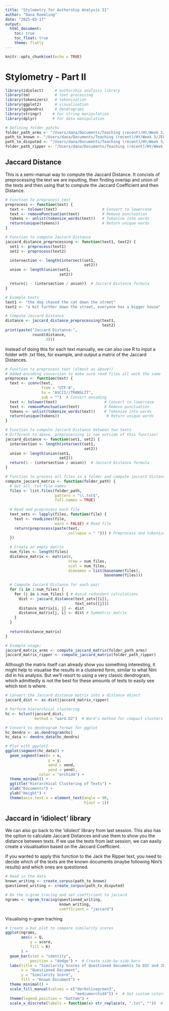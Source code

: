 ```yaml
---
title: "Stylometry for Authorship Analysis II"
author: "Dana Roemling"
date: "2025-03-17"
output:
  html_document:
    toc: true
    toc_float: true
    theme: flatly  
---
```


```r
knitr::opts_chunk$set(echo = TRUE)
```

# Stylometry - Part II

```r
library(idiolect)     # authorship analysis library
library(tm)           # text processing
library(tokenizers)   # tokenisation
library(ggplot2)      # visualisation
library(ggdendro)     # dendrograms
library(stringr)     # For string manipulation
library(dplyr)       # For data manipulation

# Defining folder patchs
folder_path_arms <- "/Users/dana/Documents/Teaching (recent)/HY/Week 5/JEF_DIC/" 
path_to_known <- "/Users/dana/Documents/Teaching (recent)/HY/Week 5/JEF_DIC/"  
path_to_disputed <- "/Users/dana/Documents/Teaching (recent)/HY/Week 5/DISPUTED" 
folder_path_ripper <- "/Users/dana/Documents/Teaching (recent)/HY/Week 5/JTR/corpus"
```

## Jaccard Distance

This is a semi-manual way to compute the Jaccard Distance. It concists of preprocessing the text we are inputting, then finding overlap and union of the texts and then using that to compute the Jaccard Coefficient and then Distance.

```r
# Function to preprocess text
preprocess <- function(text) {
  text <- tolower(text)                    # Convert to lowercase
  text <- removePunctuation(text)          # Remove punctuation
  tokens <- unlist(tokenize_words(text))   # Tokenise into words
  return(unique(tokens))                   # Return unique words
}

# Function to compute Jaccard Distance
jaccard_distance_preprocessing <- function(text1, text2) {
  set1 <- preprocess(text1)
  set2 <- preprocess(text2)

  intersection <- length(intersect(set1, 
                                   set2))
  union <- length(union(set1, 
                        set2))

  return(1 - (intersection / union))  # Jaccard Distance formula
}

# Example texts
text1 <- "the dog chased the cat down the street"
text2 <- "a bit further down the street, everyone has a bigger house"

# Compute Jaccard Distance
distance <- jaccard_distance_preprocessing(text1, 
                                           text2)
print(paste("Jaccard Distance:", 
            round(distance, 
                  3)))
```

Instead of doing this for each text manually, we can also use R to input a folder with .txt files, for example, and output a matrix of the Jaccard Distances. 

```r
# Function to preprocess text (almost as above!)
# Added encoding conversion to make sure read files all work the same
preprocess <- function(text) {
  text <- iconv(text, 
                from = "UTF-8", 
                to = "ASCII//TRANSLIT", 
                sub = "")  # Convert encoding
  text <- tolower(text)                     # Convert to lowercase
  text <- removePunctuation(text)           # Remove punctuation
  tokens <- unlist(tokenize_words(text))    # Tokenize into words
  return(unique(tokens))                     # Return unique words
}

# Function to compute Jaccard Distance between two texts
# Different to above, preprocessing is now outside of this function!
jaccard_distance <- function(set1, set2) {
  intersection <- length(intersect(set1, 
                                   set2))
  union <- length(union(set1, 
                        set2))
  return(1 - (intersection / union))  # Jaccard Distance formula
}

# Function to process all files in a folder and compute Jaccard Distance matrix
compute_jaccard_matrix <- function(folder_path) {
  # Get all .txt file names
  files <- list.files(folder_path, 
                      pattern = "\\.txt$", 
                      full.names = TRUE)
  
  # Read and preprocess each file
  text_sets <- lapply(files, function(file) {
    text <- readLines(file, 
                      warn = FALSE) # Read file
    return(preprocess(paste(text, 
                            collapse = " "))) # Preprocess and tokenize
  })
  
  # Create an empty matrix
  num_files <- length(files)
  distance_matrix <- matrix(0, 
                            nrow = num_files, 
                            ncol = num_files,
                            dimnames = list(basename(files), 
                                            basename(files)))
  
  # Compute Jaccard Distance for each pair
  for (i in 1:num_files) {
    for (j in i:num_files) { # Avoid redundant calculations
      dist <- jaccard_distance(text_sets[[i]], 
                               text_sets[[j]])
      distance_matrix[i, j] <- dist
      distance_matrix[j, i] <- dist # Symmetric matrix
    }
  }
  
  return(distance_matrix)
}

# Example usage:
jaccard_matrix_arms <- compute_jaccard_matrix(folder_path_arms)
jaccard_matrix_ripper <- compute_jaccard_matrix(folder_path_ripper)
```

Although the matrix itself can already show you something interesting, it might help to visualise the results in a clustered form, similar to what Nini did in his analysis. But we'll resort to using a very classic dendrogram, which admittedly is not the best for these amounts of texts to easily see which text is where. 

```r
# Convert the Jaccard distance matrix into a distance object
jaccard_dist <- as.dist(jaccard_matrix_ripper)

# Perform hierarchical clustering
hc <- hclust(jaccard_dist, 
             method = "ward.D2")  # Ward's method for compact clusters

# Convert to dendrogram format for ggplot
hc_dendro <- as.dendrogram(hc)
hc_data <- dendro_data(hc_dendro)

# Plot with ggplot2
ggplot(segment(hc_data)) +
  geom_segment(aes(x = x, 
                   y = y, 
                   xend = xend, 
                   yend = yend), 
               color = "orchid4") +
  theme_minimal() +
  ggtitle("Hierarchical Clustering of Texts") +
  xlab("Documents") +
  ylab("Height") +
  theme(axis.text.x = element_text(angle = 90, 
                                   hjust = 1))
```

## Jaccard in 'idiolect' library

We can also go back to the 'idiolect' library from last session. This also has the option to calculate Jaccard Distances and use them to show you the distance between texts. If we use the texts from last session, we can easily create a visualisation based on the Jaccard Coefficient. 

If you wanted to apply this function to the Jack the Ripper text, you need to decide which of the texts are the known documents (maybe following Nini's results) and which ones are questioned. 

```r
# Read in the data
known_writing <- create_corpus(path_to_known)  
questioned_writing <- create_corpus(path_to_disputed)  

# Do the n-gram tracing and set coefficient to jaccard
ngrams <- ngram_tracing(questioned_writing, 
                        known_writing,
                        coefficient = "jaccard")
```

Visualising n-gram traching

```r
# Create a bar plot to compare similarity scores
ggplot(ngrams, 
       aes(x = Q, 
           y = score, 
           fill = K)
       ) +
  geom_bar(stat = "identity", 
           position = "dodge") +  # Create side-by-side bars
  labs(title = "Similarity Scores of Questioned Documents to DIC and JEF",
       x = "Questioned Document", 
       y = "Similarity Score",
       fill = "Known Document") +
  theme_minimal() +  
  scale_fill_manual(values = c("darkolivegreen3", 
                               "mediumorchid4")) +  # Set custom colors
  theme(legend.position = "bottom") +  
  scale_x_discrete(labels = function(x) str_replace(x, ".txt", ""))  # Clean up x-axis labels
```
